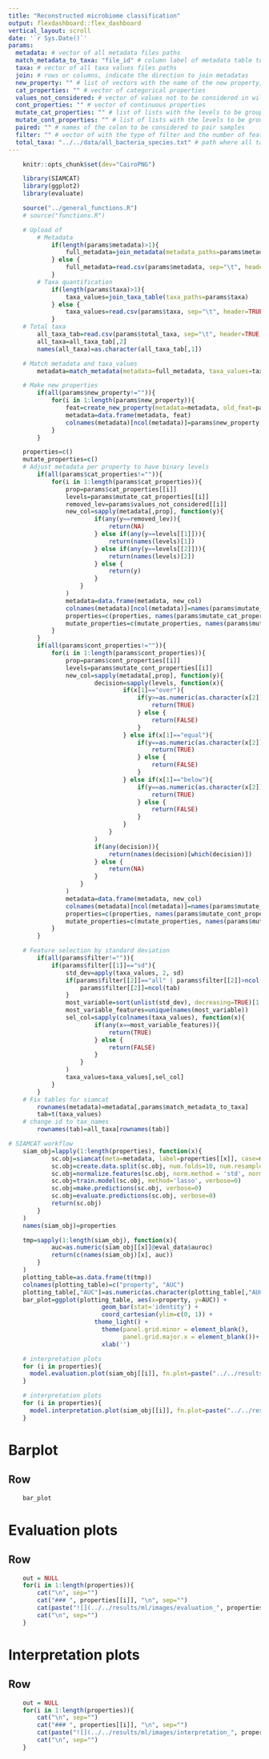 ```yaml
---
title: "Reconstructed microbiome classification"
output: flexdashboard::flex_dashboard
vertical_layout: scroll
date: '`r Sys.Date()`'
params:
  metadata: # vector of all metadata files paths
  match_metadata_to_taxa: "file_id" # column label of metadata table to be used to match the taxa table 
  taxa: # vector of all taxa values files paths
  join: # rows or columns, indicate the direction to join metadatas
  new_property: "" # list of vectors with the name of the new property, the property to be used to create the new one, the method to create the new one
  cat_properties: "" # vector of categorical properties 
  values_not_considered: # vector of values not to be considered in wilcoxon/kruskal tests for cat feat
  cont_properties: "" # vector of continuous properties 
  mutate_cat_properties: "" # list of lists with the levels to be grouped, the name is the grouped level
  mutate_cont_properties: "" # list of lists with the levels to be grouped, the name is the grouped level
  paired: "" # names of the colon to be considered to pair samples
  filter: "" # vector of with the type of filter and the number of features to be selected
  total_taxa: "../../data/all_bacteria_species.txt" # path where all taxa are listed
---
```


```r
	knitr::opts_chunk$set(dev="CairoPNG")
```

```r
	library(SIAMCAT)
	library(ggplot2)
	library(evaluate)
```

```r
	source("../general_functions.R")
	# source("functions.R")
```	

```r
	# Upload of
		# Metadata
			if(length(params$metadata)>1){
				full_metadata=join_metadata(metadata_paths=params$metadata, join_by=params$join, matching1="file_id", matching2="file_id")
			} else {
				full_metadata=read.csv(params$metadata, sep="\t", header=TRUE, check.names=FALSE, stringsAsFactors=FALSE)
			}
		# Taxa quantification
			if(length(params$taxa)>1){
				taxa_values=join_taxa_table(taxa_paths=params$taxa)
			} else {
				taxa_values=read.csv(params$taxa, sep="\t", header=TRUE, check.names=FALSE, stringsAsFactors=FALSE)
			}
	# Total taxa
		all_taxa_tab=read.csv(params$total_taxa, sep="\t", header=TRUE, check.names=FALSE, stringsAsFactors=FALSE)		
		all_taxa=all_taxa_tab[,2]
		names(all_taxa)=as.character(all_taxa_tab[,1])
```

```r
	# Match metadata and taxa_values
		metadata=match_metadata(metadata=full_metadata, taxa_values=taxa_values, colname_metadata="file_id")
```

```r
	# Make new properties 
		if(all(params$new_property!="")){
			for(i in 1:length(params$new_property)){
				feat=create_new_property(metadata=metadata, old_feat=params$new_property[[i]][["old"]], met=params$new_property[[i]][["met"]])
				metadata=data.frame(metadata, feat)
				colnames(metadata)[ncol(metadata)]=params$new_property[[i]][["new_name"]]
			}
		}
```

```r
	properties=c()
	mutate_properties=c()
	# Adjust metadata per property to have binary levels
		if(all(params$cat_properties!="")){
			for(i in 1:length(params$cat_properties)){
				prop=params$cat_properties[[i]]
				levels=params$mutate_cat_properties[[i]]
				removed_lev=params$values_not_considered[[i]]
				new_col=sapply(metadata[,prop], function(y){
						if(any(y==removed_lev)){
							return(NA)
						} else if(any(y==levels[[1]])){
							return(names(levels)[1])
						} else if(any(y==levels[[2]])){
							return(names(levels)[2])
						} else {
							return(y)
						}
					}
				)
				metadata=data.frame(metadata, new_col)
				colnames(metadata)[ncol(metadata)]=names(params$mutate_cat_properties)[i]
				properties=c(properties, names(params$mutate_cat_properties)[i])
				mutate_properties=c(mutate_properties, names(params$mutate_cat_properties[[i]])[1])
			}
		}
		if(all(params$cont_properties!="")){
			for(i in 1:length(params$cont_properties)){
				prop=params$cont_properties[[i]]
				levels=params$mutate_cont_properties[[i]]
				new_col=sapply(metadata[,prop], function(y){
						decision=sapply(levels, function(x){
								if(x[1]=="over"){
									if(y>=as.numeric(as.character(x[2]))){
										return(TRUE)
									} else {
										return(FALSE)
									}
								} else if(x[1]=="equal"){
									if(y==as.numeric(as.character(x[2]))){
										return(TRUE)
									} else {
										return(FALSE)
									}
								} else if(x[1]=="below"){
									if(y==as.numeric(as.character(x[2]))){
										return(TRUE)
									} else {
										return(FALSE)
									}
								}
							}
						)
						if(any(decision)){
							return(names(decision)[which(decision)])
						} else {
							return(NA)
						}
					}
				)
				metadata=data.frame(metadata, new_col)
				colnames(metadata)[ncol(metadata)]=names(params$mutate_cont_properties)[i]
				properties=c(properties, names(params$mutate_cont_properties)[i])
				mutate_properties=c(mutate_properties, names(params$mutate_cont_properties[[i]])[1])
			}
		}
```

```r
	# Feature selection by standard deviation 
		if(all(params$filter!="")){
			if(params$filter[[1]]=="sd"){
				std_dev=apply(taxa_values, 2, sd)
				if(params$filter[[2]]=="all" | params$filter[[2]]>ncol(taxa_values)){
					params$filter[[2]]=ncol(tab)
				}
				most_variable=sort(unlist(std_dev), decreasing=TRUE)[1:params$filter[[2]]]
				most_variable_features=unique(names(most_variable))
				sel_col=sapply(colnames(taxa_values), function(x){
						if(any(x==most_variable_features)){
							return(TRUE)
						} else {
							return(FALSE)
						}
					}
				)
				taxa_values=taxa_values[,sel_col]
			}
		}
	# Fix tables for siamcat
		rownames(metadata)=metadata[,params$match_metadata_to_taxa]
		tab=t(taxa_values)
	# change id to tax_names
		rownames(tab)=all_taxa[rownames(tab)]
```

```r
# SIAMCAT workflow
	siam_obj=lapply(1:length(properties), function(x){
			sc.obj=siamcat(meta=metadata, label=properties[[x]], case=mutate_properties[[x]], feat=tab, verbose=0)
			sc.obj=create.data.split(sc.obj, num.folds=10, num.resample=10, inseparable=params$paired[[x]], verbose=0)
			sc.obj=normalize.features(sc.obj, norm.method = 'std', norm.param = list(sd.min.q=0), feature.type = 'original', verbose=0)
			sc.obj=train.model(sc.obj, method='lasso', verbose=0)
			sc.obj=make.predictions(sc.obj, verbose=0)
			sc.obj=evaluate.predictions(sc.obj, verbose=0)
			return(sc.obj)
		}
	)
	names(siam_obj)=properties
```

```r
	tmp=sapply(1:length(siam_obj), function(x){
			auc=as.numeric(siam_obj[[x]]@eval_data$auroc)
			return(c(names(siam_obj)[x], auc))
		}
	)
	plotting_table=as.data.frame(t(tmp))
	colnames(plotting_table)=c("property", "AUC")
	plotting_table[,"AUC"]=as.numeric(as.character(plotting_table[,"AUC"]))
	bar_plot=ggplot(plotting_table, aes(x=property, y=AUC)) + 
						  geom_bar(stat='identity') + 
						  coord_cartesian(ylim=c(0, 1)) + 
  						theme_light() + 
						  theme(panel.grid.minor = element_blank(), 
						        panel.grid.major.x = element_blank())+
						  xlab('')
```

```r
	# interpretation plots
	for (i in properties){
	  model.evaluation.plot(siam_obj[[i]], fn.plot=paste("../../results/ml/images/evaluation_", i, ".pdf", sep=''))
	}
```

```r
	# interpretation plots
	for (i in properties){
	  model.interpretation.plot(siam_obj[[i]], fn.plot=paste("../../results/ml/images/interpretation_", i, ".pdf", sep=''))
	}
```

Barplot {data-orientation=rows}
===================================== 

Row {.tabset .tabset-fade}
-------------------------------------

```r
	bar_plot
```

Evaluation plots {data-orientation=rows}
===================================== 

Row {.tabset .tabset-fade}
-------------------------------------

```r
	out = NULL
	for(i in 1:length(properties)){
		cat("\n", sep="")
		cat("### ", properties[[i]], "\n", sep="")
		cat(paste("![](../../results/ml/images/evaluation_", properties[[i]], ".pdf){width=800px height=1500px}", sep=''))
		cat("\n", sep="")
	}
```

Interpretation plots {data-orientation=rows}
===================================== 

Row {.tabset .tabset-fade}
-------------------------------------

```r
	out = NULL
	for(i in 1:length(properties)){
		cat("\n", sep="")
		cat("### ", properties[[i]], "\n", sep="")
		cat(paste("![](../../results/ml/images/interpretation_", properties[[i]], ".pdf){width=1000px height=800px}", sep=''))
		cat("\n", sep="")
	}
```
